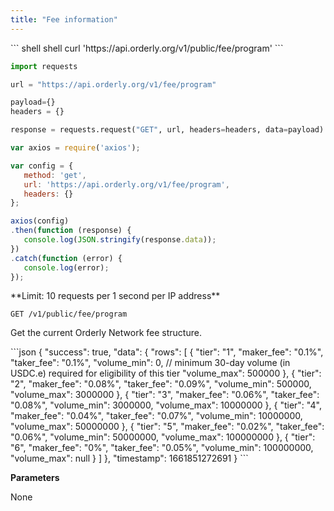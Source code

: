 ```yaml
---
title: "Fee information"
---
```


<RequestExample>
``` shell shell
curl 'https://api.orderly.org/v1/public/fee/program'
```

```python python
import requests

url = "https://api.orderly.org/v1/fee/program"

payload={}
headers = {}

response = requests.request("GET", url, headers=headers, data=payload)
```

```javascript javascript
var axios = require('axios');

var config = {
   method: 'get',
   url: 'https://api.orderly.org/v1/fee/program',
   headers: {}
};

axios(config)
.then(function (response) {
   console.log(JSON.stringify(response.data));
})
.catch(function (error) {
   console.log(error);
});
```
</RequestExample>
**Limit: 10 requests per 1 second per IP address**

`GET /v1/public/fee/program`

Get the current Orderly Network fee structure.

<ResponseExample>
```json
{
    "success": true,
    "data": {
        "rows": [
            {
                "tier": "1",
                "maker_fee": "0.1%",
                "taker_fee": "0.1%",
                "volume_min": 0, // minimum 30-day volume (in USDC.e) required for eligibility of this tier
                "volume_max": 500000
            },
            {
                "tier": "2",
                "maker_fee": "0.08%",
                "taker_fee": "0.09%",
                "volume_min": 500000,
                "volume_max": 3000000
            },
            {
                "tier": "3",
                "maker_fee": "0.06%",
                "taker_fee": "0.08%",
                "volume_min": 3000000,
                "volume_max": 10000000
            },
            {
                "tier": "4",
                "maker_fee": "0.04%",
                "taker_fee": "0.07%",
                "volume_min": 10000000,
                "volume_max": 50000000
            },
            {
                "tier": "5",
                "maker_fee": "0.02%",
                "taker_fee": "0.06%",
                "volume_min": 50000000,
                "volume_max": 100000000
            },
            {
                "tier": "6",
                "maker_fee": "0%",
                "taker_fee": "0.05%",
                "volume_min": 100000000,
                "volume_max": null
            }
        ]
    },
    "timestamp": 1661851272691
}
```
</ResponseExample>

**Parameters**

None


